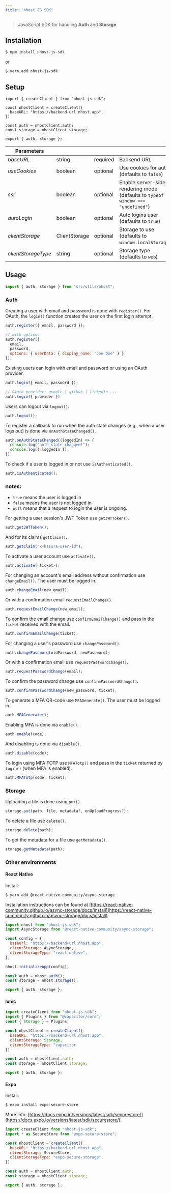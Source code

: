 ```yaml
---
title: "Nhost JS SDK"
---
```


> JavaScript SDK for handling **Auth** and **Storage**

## Installation

```bash
$ npm install nhost-js-sdk
```

or

```bash
$ yarn add nhost-js-sdk
```

## Setup

```js:/src/utils/nhost
import { createClient } from "nhost-js-sdk";

const nhostClient = createClient({
  baseURL: "https://backend-url.nhost.app",
})

const auth = nhostClient.auth;
const storage = nhostClient.storage;

export { auth, storage };
```


| Parameters     |               |          |                                                                                         |   |
|--------------------------|---------------|----------|-----------------------------------------------------------------------------------------|---|
| *baseURL*                  | string        | required | Backend URL                                                                             |   |
| *useCookies*               | boolean       | optional | Use cookies for auth (defaults to `false`)                                              |   |
| *ssr*                      | boolean       | optional | Enable server-side rendering mode (defaults to `typeof window === "undefined"`) |   |
| *autoLogin*                | boolean       | optional | Auto logins user (defaults to `true`)                                                     |   |
| *clientStorage*            | ClientStorage | optional | Storage to use (defaults to `window.localStorage`)                                      |   |
| *clientStorageType*        | string        | optional | Storage type (defaults to `web`)                                                        |   |


## Usage

```js
import { auth, storage } from "src/utils/nhost";
```

### Auth

Creating a user with email and password is done with `register()`. For OAuth, the `login()` function creates the user on the first login attempt.

```js
auth.register({ email, password });

// with options
auth.register({
  email,
  password,
  options: { userData: { display_name: "Joe Doe" } },
});
```

Existing users can login with email and password or using an OAuth provider.

```js
auth.login({ email, password });

// OAuth provider: google | github | linkedin ...
auth.login({ provider })
```

Users can logout via `logout()`.

```js
auth.logout();
```

To register a callback to run when the auth state changes (e.g., when a user logs out) is done via `onAuthStateChanged()`.

```js
auth.onAuthStateChanged((loggedIn) => {
  console.log("auth state changed!");
  console.log({ loggedIn });
});
```

To check if a user is logged in or not use `isAuthenticated()`.

```js
auth.isAuthenticated();
```

### notes:
- `true` means the user is logged in
- `false` means the user is not logged in
- `null` means that a request to login the user is ongoing.

For getting a user session's JWT Token use `getJWTToken()`.

```js
auth.getJWTToken();
```

And for its claims `getClaim()`.

```js
auth.getClaim("x-hasura-user-id");
```

To activate a user account use `activate()`.

```js
auth.activate(<ticket>);
```

For changing an account's email address without confirmation use `changeEmail()`. The user must be logged in.

```js
auth.changeEmail(new_email);
```

Or with a confirmation email `requestEmailChange()`.

```js
auth.requestEmailChange(new_email);
```

To confirm the email change use `confirmEmailChange()` and pass in the `ticket` received with the email.

```js
auth.confirmEmailChange(ticket);
```

For changing a user's password use `changePassword()`.

```js
auth.changePassword(oldPassword, newPassword);
```

Or with a confirmation email use `requestPasswordChange()`.

```js
auth.requestPasswordChange(email);
```

To confirm the password change use `confirmPasswordChange()`.

```js
auth.confirmPasswordChange(new_password, ticket);
```

To generate a MFA QR-code use `MFAGenerate()`. The user must be logged in.

```js
auth.MFAGenerate();
```

Enabling MFA is done via `enable()`.

```js
auth.enable(code);
```

And disabling is done via `disable()`.

```js
auth.disable(code);
```

To login using MFA TOTP use `MFATotp()` and pass in the `ticket` returned by `login()` (when MFA is enabled).

```js
auth.MFATotp(code, ticket);
```

### Storage

Uploading a file is done using `put()`.

```js
storage.put(path, file, metadata?, onUploadProgress?);
```

To delete a file use `delete()`.

```js
storage.delete(path);
```

To get the metadata for a file use `getMetadata()`.

```js
storage.getMetadata(path);
```

### Other environments

#### React Native

Install:

```bash
$ yarn add @react-native-community/async-storage
```

Installation instructions can be found at [https://react-native-community.github.io/async-storage/docs/install](https://react-native-community.github.io/async-storage/docs/install).

```js
import nhost from "nhost-js-sdk";
import AsyncStorage from "@react-native-community/async-storage";

const config = {
  baseUrl: "https://backend-url.nhost.app",
  clientStorage: AsyncStorage,
  clientStorageType: "react-native",
};

nhost.initializeApp(config);

const auth = nhost.auth();
const storage = nhost.storage();

export { auth, storage };
```

#### Ionic

```js
import createClient from "nhost-js-sdk";
import { Plugins } from "@capacitor/core";
const { Storage } = Plugins;

const nhostClient = createClient({
  baseURL: "https://backend-url.nhost.app",
  clientStorage: Storage,
  clientStorageType: "capacitor
})

const auth = nhostClient.auth;
const storage = nhostClient.storage;

export { auth, storage };
```

#### Expo

Install:

```bash
$ expo install expo-secure-store
```

More info: [https://docs.expo.io/versions/latest/sdk/securestore/](https://docs.expo.io/versions/latest/sdk/securestore/).

```js
import createClient from "nhost-js-sdk";
import * as SecureStore from "expo-secure-store";

const nhostClient = createClient({
  baseURL: "https://backend-url.nhost.app",
  clientStorage: SecureStore,
  clientStorageType: "expo-secure-storage",
})

const auth = nhostClient.auth;
const storage = nhostClient.storage;

export { auth, storage };
```
